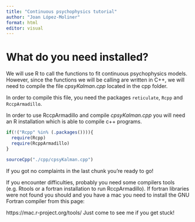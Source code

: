 ```yaml
---
title: "Continuous psychophysics tutorial"
author: "Joan López-Moliner"
format: html
editor: visual
---
```


# What do you need installed?

We will use R to call the functions to fit continuous psychophysics models. However, since the functions we will be calling are written in C++, we will need to compile the file *cpsyKalman.cpp* located in the cpp folder.

In order to compile this file, you need the packages `reticulate`, `Rcpp` and `RccpArmadillo`.


In order to use RccpArmadillo and compile *cpsyKalman.cpp* you will need an R installation which is able to compile c++ programs.

```r

if(!("Rcpp" %in% (.packages()))){
  require(Rcpp)
  require(RcppArmadillo)
}

sourceCpp("./cpp/cpsyKalman.cpp")


```

If you got no complaints in the last chunk you're ready to go!

If you encounter difficulties, probably you need some compilers tools (e.g. Rtools or a fortran installation to run RccpArmadillo). If fortran libraries were not found you should and you have a mac you need to install the GNU Fortran compiler from this page:

https://mac.r-project.org/tools/
Just come to see me if you get stuck!

